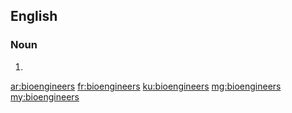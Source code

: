 ==English==

===Noun===
{{head|en|noun plural form}}

# {{plural of|bioengineer|lang=en}}

[[ar:bioengineers]]
[[fr:bioengineers]]
[[ku:bioengineers]]
[[mg:bioengineers]]
[[my:bioengineers]]